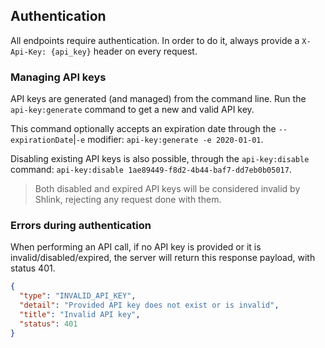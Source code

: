 ## Authentication

All endpoints require authentication. In order to do it, always provide a `X-Api-Key: {api_key}` header on every request.

### Managing API keys

API keys are generated (and managed) from the command line. Run the `api-key:generate` command to get a new and valid API key.

This command optionally accepts an expiration date through the `--expirationDate`|`-e` modifier: `api-key:generate -e 2020-01-01`.

Disabling existing API keys is also possible, through the `api-key:disable` command: `api-key:disable 1ae89449-f8d2-4b44-baf7-dd7eb0b05017`.

> Both disabled and expired API keys will be considered invalid by Shlink, rejecting any request done with them.

### Errors during authentication

When performing an API call, if no API key is provided or it is invalid/disabled/expired, the server will return this response payload, with status 401.

```json
{
  "type": "INVALID_API_KEY",
  "detail": "Provided API key does not exist or is invalid",
  "title": "Invalid API key",
  "status": 401
}
```
